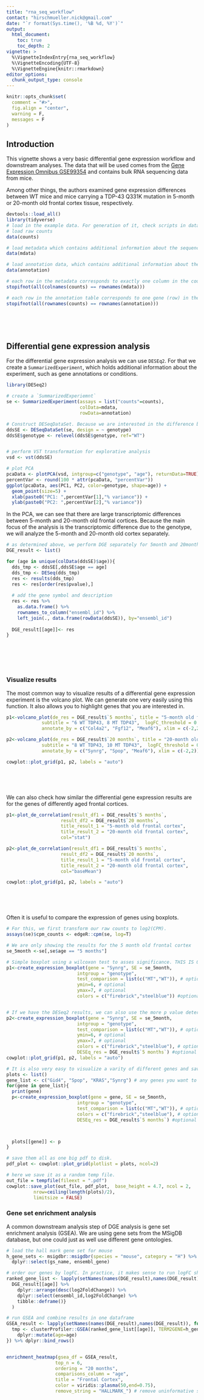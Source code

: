 ```yaml
---
title: "rna_seq_workflow"
contact: "hirschmueller.nick@gmail.com"
date: "`r format(Sys.time(), '%B %d, %Y')`"
output:
  html_document:
    toc: true
    toc_depth: 2
vignette: >
  %\VignetteIndexEntry{rna_seq_workflow}
  %\VignetteEncoding{UTF-8}
  %\VignetteEngine{knitr::rmarkdown}
editor_options: 
  chunk_output_type: console
---
```


```r
knitr::opts_chunk$set(
  comment = "#>",
  fig.align = "center",
  warning = F,
  messages = F
)
```



## **Introduction**
This vignette shows a very basic differential gene expression workflow and downstream analyses. 
The data that will be used comes from the [Gene Expression Omnibus GSE99354](https://www.ncbi.nlm.nih.gov/geo/query/acc.cgi?acc=GSE99354) and contains bulk RNA sequencing data from mice. 

Among other things, the authors examined gene expression differences between WT mice and mice carrying a TDP-43 Q331K mutation in 5-month or 20-month old frontal cortex tissue, respectively.



```r
devtools::load_all()
library(tidyverse)
# load in the example data. For generation of it, check scripts in data-raw directory.
# load raw counts
data(counts)

# load metadata which contains additional information about the sequenced samples, for example different batches, RNA integrity, ...
data(mdata)

# load annotation data, which contains additional information about the genes for which we have expression data
data(annotation)

# each row in the metadata corresponds to exactly one column in the counts data
stopifnot(all(colnames(counts) == rownames(mdata)))

# each row in the annotation table corresponds to one gene (row) in the counts table
stopifnot(all(rownames(counts) == rownames(annotation)))

```

<br >

<br />

## **Differential gene expression analysis**
For the differential gene expression analysis we can use `DESEq2`. For that we create a `SummarizedExperiment`, which holds additional information about the experiment, such as gene annotations or conditions. 

```r
library(DESeq2)

# create a `SummarizedExperiemnt`
se <- SummarizedExperiment(assays = list("counts"=counts),
                           colData=mdata,
                           rowData=annotation) 

# Construct DESeqDataSet. Because we are interested in the difference between genotypes we specify the design accordingly
ddsSE <- DESeqDataSet(se, design = ~ genotype)
ddsSE$genotype <- relevel(ddsSE$genotype, ref="WT")


# perform VST transformation for explorative analysis
vsd <- vst(ddsSE)

# plot PCA
pcaData <- plotPCA(vsd, intgroup=c("genotype", "age"), returnData=TRUE)
percentVar <- round(100 * attr(pcaData, "percentVar"))
ggplot(pcaData, aes(PC1, PC2, color=genotype, shape=age)) +
  geom_point(size=5) +
  xlab(paste0("PC1: ",percentVar[1],"% variance")) +
  ylab(paste0("PC2: ",percentVar[2],"% variance"))
```

In the PCA, we can see that there are large transcriptomic differences between 5-month and 20-month old frontal cortices. 
Because the main focus of the analysis is the transcriptomic difference due to the genotype, we will analyze the 5-month and 20-month old cortex separately. 


```r
# as determined above, we perform DGE separately for 5month and 20month old cortex
DGE_result <- list()

for (age in unique(colData(ddsSE)$age)){
  dds_tmp <- ddsSE[,ddsSE$age == age]
  dds_tmp <- DESeq(dds_tmp)
  res <- results(dds_tmp)
  res <- res[order(res$pvalue),]
  
  # add the gene symbol and description
  res <- res %>%
    as.data.frame() %>%
    rownames_to_column("ensembl_id") %>%
    left_join(., data.frame(rowData(ddsSE)), by="ensembl_id")
  
  DGE_result[[age]]<- res
}



```

<br >

<br />

### **Visualize results**
The most common way to visualize results of a differential gene expression experiment is the volcano plot. We can generate one very easily using this function. 
It also allows you to highlight genes that you are interested in. 

```r
p1<-volcano_plot(de_res = DGE_result$`5 months`, title = "5-month old frontal cortex", 
             subtitle = "6 WT TDP43, 8 MT TDP43",  logFC_threshold = 0.25,
             annotate_by = c("Col4a2", "Fgf12", "Meaf6"), xlim = c(-2,2))

p2<-volcano_plot(de_res = DGE_result$`20 months`, title = "20-month old frontal cortex", 
             subtitle = "8 WT TDP43, 10 MT TDP43",  logFC_threshold = 0.25,
             annotate_by = c("Synrg", "Spop", "Meaf6"), xlim = c(-2,2))

cowplot::plot_grid(p1, p2, labels = "auto")

```


<br >

<br />


We can also check how similar the differential gene expression results are for the genes of differently aged frontal cortices. 

```r
p1<-plot_de_correlation(result_df1 = DGE_result$`5 months`,
                    result_df2 = DGE_result$`20 months`,
                    title_result_1 = "5-month old frontal cortex",
                    title_result_2 = "20-month old frontal cortex",
                    col="stat") 

p2<-plot_de_correlation(result_df1 = DGE_result$`5 months`,
                    result_df2 = DGE_result$`20 months`,
                    title_result_1 = "5-month old frontal cortex",
                    title_result_2 = "20-month old frontal cortex",
                    col="baseMean") 

cowplot::plot_grid(p1, p2, labels = "auto")
```

<br >

<br />

Often it is useful to compare the expression of genes using boxplots.
```r
# For this, we first transform our raw counts to log2(CPM).
assays(se)$cpm_counts <- edgeR::cpm(se, log=T)

# We are only showing the results for the 5 month old frontal cortex
se_5month <-se[,se$age == "5 months"]

# Simple boxplot using a wilcoxon test to asses significance. THIS IS ONLY FOR VISUALIZATION PURPOSES! THIS P VALUE SHOULD NEVER BE USED
p1<-create_expression_boxplot(gene = "Synrg", SE = se_5month, 
                          intgroup = "genotype",
                          test_comparison = list(c("MT","WT")), # optional
                          ymin=6, # optional
                          ymax=7, # optional
                          colors = c("firebrick","steelblue")) #optional 


# If we have the DESeq2 results, we can also use the more p value determined with DESeq2
p2<-create_expression_boxplot(gene = "Synrg", SE = se_5month, 
                          intgroup = "genotype",
                          test_comparison = list(c("MT","WT")), # optional
                          ymin=6, # optional
                          ymax=7, # optional
                          colors = c("firebrick","steelblue"), # optional
                          DESEq_res = DGE_result$`5 months`) #optional 
cowplot::plot_grid(p1, p2, labels = "auto")

# It is also very easy to visualize a varity of different genes and save them all in a pdf document:
plots <- list()
gene_list <- c("Gid4", "Spop", "KRAS","Synrg") # any genes you want to visualize. Automatically skips genes that are not found.
for(gene in gene_list){
  print(gene)
  p<-create_expression_boxplot(gene = gene, SE = se_5month, 
                          intgroup = "genotype",
                          test_comparison = list(c("MT","WT")), # optional
                          colors = c("firebrick","steelblue"), # optional
                          DESEq_res = DGE_result$`5 months`) #optional 



  plots[[gene]] <- p
}

# save them all as one big pdf to disk.
pdf_plot <- cowplot::plot_grid(plotlist = plots, ncol=2)

# here we save it as a random temp file.
out_file = tempfile(fileext = ".pdf")
cowplot::save_plot(out_file, pdf_plot,  base_height = 4.7, ncol = 2,
          nrow=ceiling(length(plots)/2),
          limitsize = FALSE)
```


### Gene set enrichment analysis
A common downstream analysis step of DGE analysis is gene set enrichment analysis (GSEA). 
We are using gene sets from the MSigDB database, but one could just as well use different gene ontologies.

```r
# load the hall mark gene set for mouse
h_gene_sets <- msigdbr::msigdbr(species = "mouse", category = "H") %>% 
  dplyr::select(gs_name, ensembl_gene)

# order our genes by logFC. In practice, it makes sense to run logFC shrinkage first from the DESeq2 package. We skip this here because it takes a while and downstream analysis is exactly the same.
ranked_gene_list <- lapply(setNames(names(DGE_result),names(DGE_result)), function(age){
  DGE_result[[age]] %>% 
    dplyr::arrange(desc(log2FoldChange)) %>% 
    dplyr::select(ensembl_id,log2FoldChange) %>% 
    tibble::deframe()}
  )

# run GSEA and combine results in one dataframe
GSEA_result <- lapply(setNames(names(DGE_result),names(DGE_result)), function(age){
  tmp <- clusterProfiler::GSEA(ranked_gene_list[[age]], TERM2GENE=h_gene_sets, pvalueCutoff = 1)@result %>%
    dplyr::mutate(age=age)
}) %>% dplyr::bind_rows()


enrichment_heatmap(gsea_df = GSEA_result, 
                  top_n = 6,
                  ordering = "20 months",
                  comparisons_column = "age", 
                  title = "Frontal Cortex",
                  color = viridis::plasma(50,end=0.75),
                  remove_string = "HALLMARK_") # remove uninformative string


```













